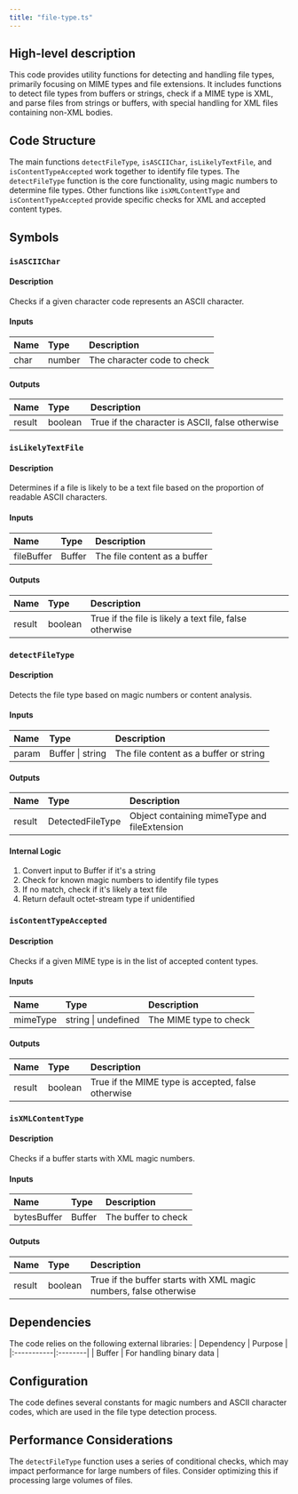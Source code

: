 ```yaml
---
title: "file-type.ts"
---
```


## High-level description
This code provides utility functions for detecting and handling file types, primarily focusing on MIME types and file extensions. It includes functions to detect file types from buffers or strings, check if a MIME type is XML, and parse files from strings or buffers, with special handling for XML files containing non-XML bodies.

## Code Structure
The main functions `detectFileType`, `isASCIIChar`, `isLikelyTextFile`, and `isContentTypeAccepted` work together to identify file types. The `detectFileType` function is the core functionality, using magic numbers to determine file types. Other functions like `isXMLContentType` and `isContentTypeAccepted` provide specific checks for XML and accepted content types.

## Symbols

### `isASCIIChar`
#### Description
Checks if a given character code represents an ASCII character.

#### Inputs
| Name | Type | Description |
|:-----|:-----|:------------|
| char | number | The character code to check |

#### Outputs
| Name | Type | Description |
|:-----|:-----|:------------|
| result | boolean | True if the character is ASCII, false otherwise |

### `isLikelyTextFile`
#### Description
Determines if a file is likely to be a text file based on the proportion of readable ASCII characters.

#### Inputs
| Name | Type | Description |
|:-----|:-----|:------------|
| fileBuffer | Buffer | The file content as a buffer |

#### Outputs
| Name | Type | Description |
|:-----|:-----|:------------|
| result | boolean | True if the file is likely a text file, false otherwise |

### `detectFileType`
#### Description
Detects the file type based on magic numbers or content analysis.

#### Inputs
| Name | Type | Description |
|:-----|:-----|:------------|
| param | Buffer \| string | The file content as a buffer or string |

#### Outputs
| Name | Type | Description |
|:-----|:-----|:------------|
| result | DetectedFileType | Object containing mimeType and fileExtension |

#### Internal Logic
1. Convert input to Buffer if it's a string
2. Check for known magic numbers to identify file types
3. If no match, check if it's likely a text file
4. Return default octet-stream type if unidentified

### `isContentTypeAccepted`
#### Description
Checks if a given MIME type is in the list of accepted content types.

#### Inputs
| Name | Type | Description |
|:-----|:-----|:------------|
| mimeType | string \| undefined | The MIME type to check |

#### Outputs
| Name | Type | Description |
|:-----|:-----|:------------|
| result | boolean | True if the MIME type is accepted, false otherwise |

### `isXMLContentType`
#### Description
Checks if a buffer starts with XML magic numbers.

#### Inputs
| Name | Type | Description |
|:-----|:-----|:------------|
| bytesBuffer | Buffer | The buffer to check |

#### Outputs
| Name | Type | Description |
|:-----|:-----|:------------|
| result | boolean | True if the buffer starts with XML magic numbers, false otherwise |

## Dependencies
The code relies on the following external libraries:
| Dependency | Purpose |
|:-----------|:--------|
| Buffer | For handling binary data |

## Configuration
The code defines several constants for magic numbers and ASCII character codes, which are used in the file type detection process.

## Performance Considerations
The `detectFileType` function uses a series of conditional checks, which may impact performance for large numbers of files. Consider optimizing this if processing large volumes of files.